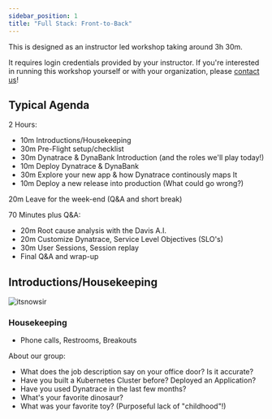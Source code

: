 ```yaml
---
sidebar_position: 1
title: "Full Stack: Front-to-Back"
---
```


This is designed as an instructor led workshop taking around 3h 30m.

It requires login credentials provided by your instructor. If you're interested in running this workshop yourself or with your organization, please [contact us](https://www.dynatrace.com/contact/)!

## Typical Agenda

2 Hours:

- 10m Introductions/Housekeeping
- 30m Pre-Flight setup/checklist
- 30m Dynatrace & DynaBank Introduction (and the roles we'll play today!)
- 10m Deploy Dynatrace & DynaBank
- 30m Explore your new app & how Dynatrace continously maps It
- 10m Deploy a new release into production (What could go wrong?)

20m Leave for the week-end (Q&A and short break)

70 Minutes plus Q&A:

- 20m Root cause analysis with the Davis A.I.
- 20m Customize Dynatrace, Service Level Objectives (SLO's)
- 30m User Sessions, Session replay
- Final Q&A and wrap-up

## Introductions/Housekeeping

![itsnowsir](/img/spaceballs.jpg)

### Housekeeping

- Phone calls, Restrooms, Breakouts

About our group:

- What does the job description say on your office door? Is it accurate?
- Have you built a Kubernetes Cluster before? Deployed an Application?
- Have you used Dynatrace in the last few months?
- What's your favorite dinosaur?
- What was your favorite toy? (Purposeful lack of "childhood"!)

